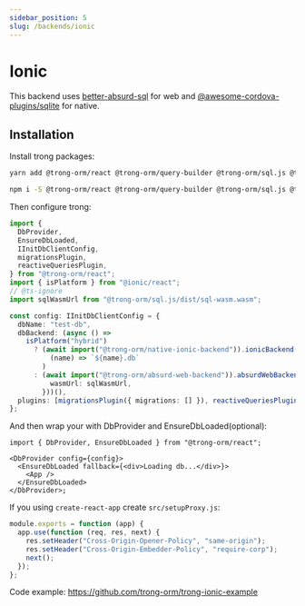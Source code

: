 ```yaml
---
sidebar_position: 5
slug: /backends/ionic
---
```



# Ionic

This backend uses [better-absurd-sql](https://github.com/trong-orm/better-absurd-sql) for web and [@awesome-cordova-plugins/sqlite](https://www.npmjs.com/package/@awesome-cordova-plugins/sqlite) for native.

## Installation

Install trong packages:

<Tabs>
  <TabItem value="yarn" label="yarn" default>

```bash
yarn add @trong-orm/react @trong-orm/query-builder @trong-orm/sql.js @trong-orm/native-ionic-backend @trong-orm/absurd-web-backend cordova-sqlite-storage
```

  </TabItem>
  <TabItem value="npm" label="npm">

```bash
npm i -S @trong-orm/react @trong-orm/query-builder @trong-orm/sql.js @trong-orm/native-ionic-backend @trong-orm/absurd-web-backend cordova-sqlite-storage
```

  </TabItem>
</Tabs>

Then configure trong:

```typescript
import {
  DbProvider,
  EnsureDbLoaded,
  IInitDbClientConfig,
  migrationsPlugin,
  reactiveQueriesPlugin,
} from "@trong-orm/react";
import { isPlatform } from "@ionic/react";
// @ts-ignore
import sqlWasmUrl from "@trong-orm/sql.js/dist/sql-wasm.wasm";

const config: IInitDbClientConfig = {
  dbName: "test-db",
  dbBackend: (async () =>
    isPlatform("hybrid")
      ? (await import("@trong-orm/native-ionic-backend")).ionicBackend(
          (name) => `${name}.db`
        )
      : (await import("@trong-orm/absurd-web-backend")).absurdWebBackend({
          wasmUrl: sqlWasmUrl,
        }))(),
  plugins: [migrationsPlugin({ migrations: [] }), reactiveQueriesPlugin()],
};
```

And then wrap your with DbProvider and EnsureDbLoaded(optional):

```tsx
import { DbProvider, EnsureDbLoaded } from "@trong-orm/react";

<DbProvider config={config}>
  <EnsureDbLoaded fallback={<div>Loading db...</div>}>
    <App />
  </EnsureDbLoaded>
</DbProvider>;
```

If you using `create-react-app` create `src/setupProxy.js`:

```javascript
module.exports = function (app) {
  app.use(function (req, res, next) {
    res.setHeader("Cross-Origin-Opener-Policy", "same-origin");
    res.setHeader("Cross-Origin-Embedder-Policy", "require-corp");
    next();
  });
};
```

Code example: https://github.com/trong-orm/trong-ionic-example
